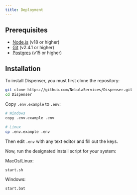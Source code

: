 ```yaml
---
title: Deployment
---
```


## Prerequisites

- [Node.js](https://nodejs.org/en/) (v18 or higher)
- [Git](https://git-scm.com/downloads) (v2.4.1 or higher)
- [Postgres](https://www.postgresql.org/download/) (v15 or higher)

## Installation

To install Dispenser, you must first clone the repository:

```bash
git clone https://github.com/NebulaServices/Dispenser.git
cd Dispenser
```

Copy `.env.example` to `.env`:

```bash
# Windows
copy .env.example .env

# Linux
cp .env.example .env
```

Then edit `.env` with any text editor and fill out the keys.

Now, run the designated install script for your system:

MacOs/Linux:

```bash
start.sh
```

Windows:

```bash
start.bat
```
